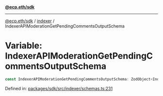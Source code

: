 [**@ecp.eth/sdk**](../../index.mdx)

***

[@ecp.eth/sdk](/sdk-reference/index.mdx) / [indexer](/sdk-reference/indexer/index.mdx) / IndexerAPIModerationGetPendingCommentsOutputSchema

# Variable: IndexerAPIModerationGetPendingCommentsOutputSchema

```ts
const IndexerAPIModerationGetPendingCommentsOutputSchema: ZodObject<IndexerAPIModerationGetPendingCommentsOutputSchemaType>;
```

Defined in: [packages/sdk/src/indexer/schemas.ts:231](https://github.com/ecp-eth/comments-monorepo/blob/main/packages/sdk/src/indexer/schemas.ts#L231)
